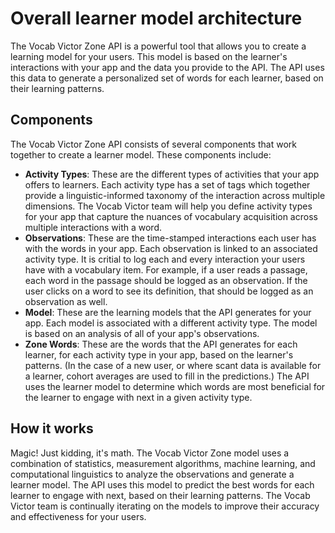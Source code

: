 # Overall learner model architecture

The Vocab Victor Zone API is a powerful tool that allows you to create a learning model for your users. This model is based on the learner's interactions with your app and the data you provide to the API. The API uses this data to generate a personalized set of words for each learner, based on their learning patterns.

## Components

The Vocab Victor Zone API consists of several components that work together to create a learner model. These components include:

- **Activity Types**: These are the different types of activities that your app offers to learners. Each activity type has a set of tags which together provide a linguistic-informed taxonomy of the interaction across multiple dimensions. The Vocab Victor team will help you define activity types for your app that capture the nuances of vocabulary acquisition across multiple interactions with a word.
- **Observations**: These are the time-stamped interactions each user has with the words in your app. Each observation is linked to an associated activity type. It is critial to log each and every interaction your users have with a vocabulary item. For example, if a user reads a passage, each word in the passage should be logged as an observation. If the user clicks on a word to see its definition, that should be logged as an observation as well.
- **Model**: These are the learning models that the API generates for your app. Each model is associated with a different activity type. The model is based on an analysis of all of your app's observations.
- **Zone Words**: These are the words that the API generates for each learner, for each activity type in your app, based on the learner's patterns. (In the case of a new user, or where scant data is available for a learner, cohort averages are used to fill in the predictions.) The API uses the learner model to determine which words are most beneficial for the learner to engage with next in a given activity type.

## How it works

Magic! Just kidding, it's math. The Vocab Victor Zone model uses a combination of statistics, measurement algorithms, machine learning, and computational linguistics to analyze the observations and generate a learner model. The API uses this model to predict the best words for each learner to engage with next, based on their learning patterns. The Vocab Victor team is continually iterating on the models to improve their accuracy and effectiveness for your users.
